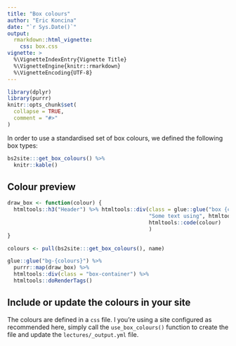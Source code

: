 ```yaml
---
title: "Box colours"
author: "Eric Koncina"
date: "`r Sys.Date()`"
output:
  rmarkdown::html_vignette:
    css: box.css
vignette: >
  %\VignetteIndexEntry{Vignette Title}
  %\VignetteEngine{knitr::rmarkdown}
  %\VignetteEncoding{UTF-8}
---
```


```r
library(dplyr)
library(purrr)
knitr::opts_chunk$set(
  collapse = TRUE,
  comment = "#>"
)
```

<style>

```r
cat(bs2site:::create_box_css(path = NULL))
```

</style>

In order to use a standardised set of box colours, we defined the following box types:

```r
bs2site:::get_box_colours() %>%
  knitr::kable()
```

## Colour preview

```r
draw_box <- function(colour) {
  htmltools::h3("Header") %>% htmltools::div(class = glue::glue("box {colour}"),
                                             "Some text using", htmltools::br(),
                                             htmltools::code(colour)
                                             )
}
```

```r
colours <- pull(bs2site:::get_box_colours(), name)

glue::glue("bg-{colours}") %>%
  purrr::map(draw_box) %>%
  htmltools::div(class = "box-container") %>%
  htmltools::doRenderTags()
```

## Include or update the colours in your site

The colours are defined in a `css` file. I you're using a site configured as recommended here, simply call the `use_box_colours()` function to create the file and update the `lectures/_output.yml` file.
